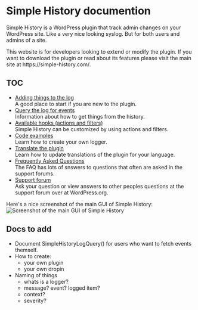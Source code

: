 
# Simple History documention

Simple History is a WordPress plugin that track admin changes on your WordPress site.
Like a very nice looking syslog. But for both users and admins of a site.

<Callout>
	This website is for developers looking to extend or modify the plugin. If you
	want to download the plugin or read about its features please visit the main
	site at https://simple-history.com/.
</Callout>

## TOC

- [Adding things to the log](/logging)  
  A good place to start if you are new to the plugin.
- [Query the log for events](/query)  
  Information about how to get things from the history.
- [Available hooks (actions and filters)](/hooks)  
  Simple History can be customized by using actions and filters.
- [Code examples](code-examples)  
  Learn how to create your own logger.
- [Translate the plugin](translate)  
  Learn how to update translations of the plugin for your language.
- [Frequently Asked Questions](faq)  
  The FAQ has lots of snswers to questions that often are asked in the support forums.
- [Support forum](https://wordpress.org/support/plugin/simple-history/)  
  Ask your question or view answers to other peoples questions at the support forum over at WordPress.org.

Here's a nice screenshot of the main GUI of Simple History:
![Screenshot of the main GUI of Simple History](../public/images/simple-history-screenshot.png)

## Docs to add

- Document SimpleHistoryLogQuery() for users who want to fetch events themself.
- How to create:
  - your own plugin
  - your own dropin
- Naming of things
  - whats is a logger?
  - message? event? logged item?
  - context?
  - severity?
